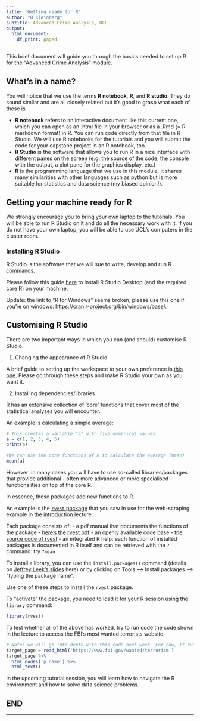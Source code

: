 ```yaml
---
title: "Getting ready for R"
author: "B Kleinberg"
subtitle: Advanced Crime Analysis, UCL
output:
  html_document:
    df_print: paged
---
```


This brief document will guide you through the basics needed to set up R for the "Advanced Crime Analysis" module.


## What's in a name?

You will notice that we use the terms **R notebook**, **R**, and **R studio**. They do sound similar and are all closely related but it's good to grasp what each of these is.

- **R notebook** refers to an interactive document like this current one, which you can open as an .html file in your browser or as a .Rmd (= R markdown format) in R. You can run code directly from that file in R Studio. We will use R notebooks for the tutorials and you will submit the code for your capstone project in an R notebook, too.
- **R Studio** is the software that allows you to run R in a nice interface with different panes on the screen (e.g. the source of the code, the console with the output, a plot pane for the graphics display, etc.)
- **R** is the programming language that we use in this module. It shares many similarities with other languages such as python but is more suitable for statistics and data science (my biased opinion!).

## Getting your machine ready for R

We strongly encourage you to bring your own laptop to the tutorials. You will be able to run R Studio on it and do all the necessary work with it. If you do not have  your own laptop, you will be able to use UCL's computers in the cluster room.

### Installing R Studio

R Studio is the software that we will sue to write, develop and run R commands.

Please follow this guide [here](http://web.cs.ucla.edu/~gulzar/rstudio/) to install R Studio Desktop (and the required core R) on your machine.

Update: the link to "R for Windows" seems broken, please use this one if you're on windows: [https://cran.r-project.org/bin/windows/base/](https://cran.r-project.org/bin/windows/base/).

## Customising R Studio

There are two important ways in which you can (and should) customise R Studio.

1. Changing the appearance of R Studio

A brief guide to setting up the workspace to your own preference is [this one](https://support.rstudio.com/hc/en-us/articles/200549016-Customizing-RStudio). Please go through these steps and make R Studio your own as you want it.

2. Installing dependencies/libraries

R has an extensive collection of 'core' functions that cover most of the statistical analyses you will encounter.

An example is calculating a simple average:

```r
# This creates a variable "a" with five numerical values
a = c(1, 2, 3, 4, 5)
print(a)
```

```r
#We can use the core functions of R to calculate the average (mean)
mean(a)
```

However: in many cases you will have to use so-called libraries/packages that provide additional - often more advanced or more specialised - functionalities on top of the core R. 

In essence, these packages add new functions to R.

An example is the [`rvest` package](https://github.com/hadley/rvest) that you saw in use for the web-scraping example in the introduction lecture.

Each package consists of:
- a pdf manual that documents the functions of the package - [here's the rvest pdf](https://cran.r-project.org/web/packages/rvest/rvest.pdf)
- an openly available code base - [the source code of rvest](https://github.com/hadley/rvest)
- an integrated R help: each function of installed packages is documented in R itself and can be retrieved with the `?` command: try `?mean`


To install a library, you can use the `install.packages()` command (details on [Jeffrey Leek's slides](http://jtleek.com/modules/01_DataScientistToolbox/02_09_installingRPackages/#1) here) or by clicking on Tools --> Install packages --> "typing the package name".

Use one of these steps to install the `rvest` package.

To "activate" the package, you need to load it for your R session using the `library` command:

```r
library(rvest)
```

To test whether all of the above has worked, try to run code the code shown in the lecture to access the FBI's most wanted terrorists website.

```r
# Note: we will go into depth with this code next week. For now, it suffices if you run the code
target_page = read_html('https://www.fbi.gov/wanted/terrorism')
target_page %>%
  html_nodes('p.name') %>%
  html_text()
```

In the upcoming tutorial session, you will learn how to navigate the R environment and how to solve data science problems.

## END

---
